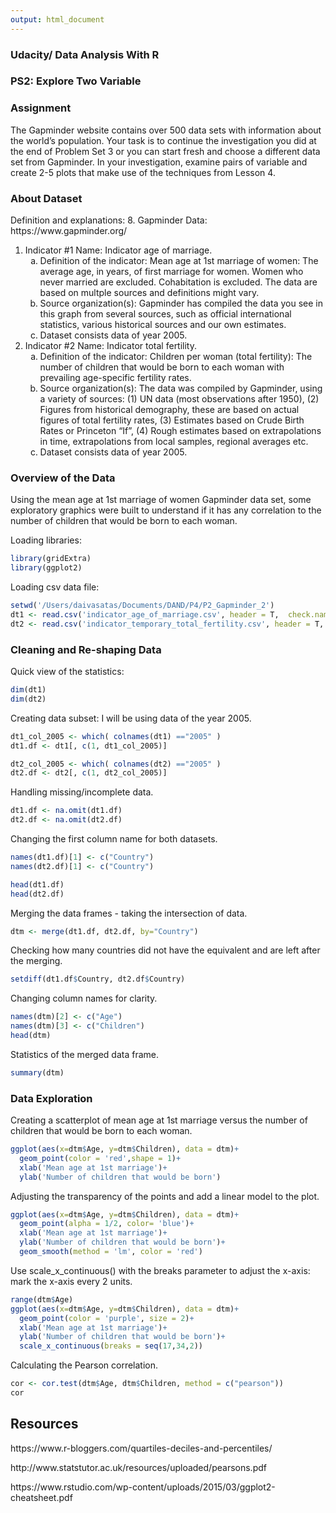 ```yaml
---
output: html_document
---
```

### Udacity/ Data Analysis With R
### PS2:  Explore Two Variable

### Assignment

The Gapminder website contains over 500 data sets with information about
the world's population. Your task is to continue the investigation you did at the end of Problem Set 3 or you can start fresh and choose a different data set from Gapminder.
In your investigation, examine pairs of variable and create 2-5 plots that make use of the techniques from Lesson 4.

### About Dataset

Definition and explanations:
8. Gapminder Data: https://www.gapminder.org/

1. Indicator #1 Name: Indicator age of marriage.
    a. Definition of the indicator: Mean age at 1st marriage of women: The average age, in years, of first marriage for women. Women who never married are excluded. Cohabitation is excluded. The data are based on multple sources and definitions might vary.
    b. Source organization(s):	Gapminder has compiled the data you see in this graph from several sources, such as          official international statistics, various historical sources and our own estimates. 
    c. Dataset consists data of year 2005.

1. Indicator #2 Name: Indicator total fertility.
      a. Definition of the indicator: Children per woman (total fertility): The number of children that would be born to each woman with prevailing age-specific fertility rates.
      b. Source organization(s):	The data was compiled by Gapminder, using a variety of sources: (1) UN data (most observations after 1950), (2) Figures from historical demography, these are based on actual figures of total         fertility rates, (3) Estimates based on Crude Birth Rates or Princeton "If", (4) Rough estimates based on           extrapolations in time, extrapolations from local samples, regional averages etc.
      c. Dataset consists data of year 2005.    

### Overview of the Data
Using the mean age at 1st marriage of women Gapminder data set, some exploratory graphics were built to understand if it has any correlation to the number of children that would be born to each woman. 

Loading libraries:
```r
library(gridExtra)
library(ggplot2)
```

Loading csv data file:
```r
setwd('/Users/daivasatas/Documents/DAND/P4/P2_Gapminder_2')
dt1 <- read.csv('indicator_age_of_marriage.csv', header = T,  check.names = F)
dt2 <- read.csv('indicator_temporary_total_fertility.csv', header = T,  check.names = F)
```

### Cleaning and Re-shaping Data
Quick view of the statistics:
```r
dim(dt1)
dim(dt2)
```

Creating data subset: I will be using data of the year 2005.
```r
dt1_col_2005 <- which( colnames(dt1) =="2005" )
dt1.df <- dt1[, c(1, dt1_col_2005)]

dt2_col_2005 <- which( colnames(dt2) =="2005" )
dt2.df <- dt2[, c(1, dt2_col_2005)]
```

Handling missing/incomplete data.
```r
dt1.df <- na.omit(dt1.df)
dt2.df <- na.omit(dt2.df)
```

Changing the first column name for both datasets.
```r
names(dt1.df)[1] <- c("Country")
names(dt2.df)[1] <- c("Country")

head(dt1.df)
head(dt2.df)
```

Merging the data frames - taking the intersection of data.
```r
dtm <- merge(dt1.df, dt2.df, by="Country")
```

Checking how many countries did not have the equivalent and are left after the merging.
```r
setdiff(dt1.df$Country, dt2.df$Country)
```

Changing column names for clarity.
```r
names(dtm)[2] <- c("Age")
names(dtm)[3] <- c("Children")
head(dtm)
```

Statistics of the merged data frame.
```r
summary(dtm)
```

### Data Exploration
Creating a scatterplot of mean age at 1st marriage versus the number of children that would be born to each woman.
```r
ggplot(aes(x=dtm$Age, y=dtm$Children), data = dtm)+
  geom_point(color = 'red',shape = 1)+
  xlab('Mean age at 1st marriage')+
  ylab('Number of children that would be born')
```

Adjusting the transparency of the points and add a linear model to the plot.
```r
ggplot(aes(x=dtm$Age, y=dtm$Children), data = dtm)+
  geom_point(alpha = 1/2, color= 'blue')+
  xlab('Mean age at 1st marriage')+
  ylab('Number of children that would be born')+
  geom_smooth(method = 'lm', color = 'red')
```


Use scale_x_continuous() with the breaks parameter to adjust the x-axis: mark the x-axis every 2 units.
```r
range(dtm$Age)
ggplot(aes(x=dtm$Age, y=dtm$Children), data = dtm)+
  geom_point(color = 'purple', size = 2)+
  xlab('Mean age at 1st marriage')+
  ylab('Number of children that would be born')+
  scale_x_continuous(breaks = seq(17,34,2))
```

Calculating the Pearson correlation.
```r
cor <- cor.test(dtm$Age, dtm$Children, method = c("pearson"))
cor 
```


## Resources
https://www.r-bloggers.com/quartiles-deciles-and-percentiles/

http://www.statstutor.ac.uk/resources/uploaded/pearsons.pdf

https://www.rstudio.com/wp-content/uploads/2015/03/ggplot2-cheatsheet.pdf
